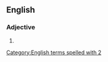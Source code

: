 {{also|2d|2-D}}

==English==

===Adjective===
{{en-adj|-}}

# {{abbreviation of|en|two-dimensional}}

[[Category:English terms spelled with 2]]